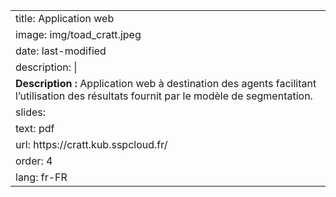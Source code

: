 
---
title: Application web
image: img/toad_cratt.jpeg
date: last-modified
description: |
  <b>Description :</b> Application web à destination des agents facilitant l'utilisation des résultats fournit par le modèle de segmentation.
slides:
  text: pdf
  url: https://cratt.kub.sspcloud.fr/
order: 4
lang: fr-FR
---